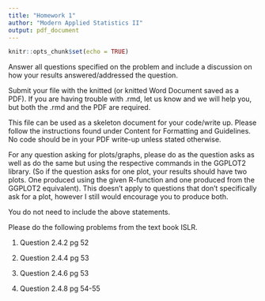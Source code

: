 ```yaml
---
title: "Homework 1"
author: "Modern Applied Statistics II"
output: pdf_document
---
```


```r
knitr::opts_chunk$set(echo = TRUE)
```




Answer all questions specified on the problem and include a discussion on how your results answered/addressed the question.

Submit your \textbf{.rmd} file with the knitted \textbf{PDF} (or knitted Word Document saved as a PDF). If you are having trouble with .rmd, let us know and we will help you, but both the .rmd and the PDF are required.

This file can be used as a skeleton document for your code/write up. Please follow the instructions found under Content for Formatting and Guidelines. No code should be in your PDF write-up unless stated otherwise.

For any question asking for plots/graphs, please do as the question asks as well as do the same but using the respective commands in the GGPLOT2 library. (So if the question asks for one plot, your results should have two plots. One produced using the given R-function and one produced from the GGPLOT2 equivalent). This doesn't apply to questions that don't specifically ask for a plot, however I still would encourage you to produce both.

You do not need to include the above statements.

Please do the following problems from the text book ISLR.
	
1. Question 2.4.2 pg 52

2. Question 2.4.4 pg 53

3. Question 2.4.6 pg 53

4. Question 2.4.8 pg 54-55